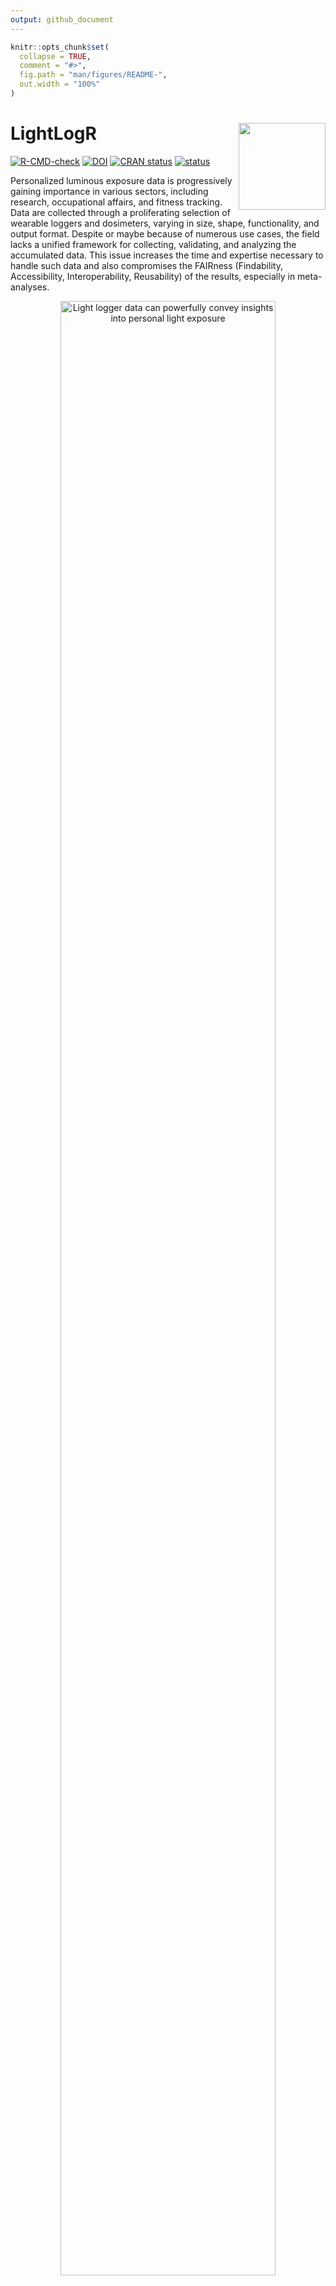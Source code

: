 ```yaml
---
output: github_document
---
```


<!-- README.md is generated from README.Rmd. Please edit that file -->

```r
knitr::opts_chunk$set(
  collapse = TRUE,
  comment = "#>",
  fig.path = "man/figures/README-",
  out.width = "100%"
)
```

# LightLogR <img src="man/figures/logo.png" align="right" height="139"/>

<!-- badges: start -->

[![R-CMD-check](https://github.com/tscnlab/LightLogR/actions/workflows/R-CMD-check.yaml/badge.svg)](https://github.com/tscnlab/LightLogR/actions/workflows/R-CMD-check.yaml) [![DOI](https://zenodo.org/badge/DOI/10.5281/zenodo.11562600.svg)](https://doi.org/10.5281/zenodo.11562600) [![CRAN status](https://www.r-pkg.org/badges/version/LightLogR)](https://CRAN.R-project.org/package=LightLogR)
[![status](https://joss.theoj.org/papers/3a1057dccd315b7eb8683c1b969402e2/status.svg)](https://joss.theoj.org/papers/3a1057dccd315b7eb8683c1b969402e2)

<!-- badges: end -->

Personalized luminous exposure data is progressively gaining importance in various sectors, including research, occupational affairs, and fitness tracking. Data are collected through a proliferating selection of wearable loggers and dosimeters, varying in size, shape, functionality, and output format. Despite or maybe because of numerous use cases, the field lacks a unified framework for collecting, validating, and analyzing the accumulated data. This issue increases the time and expertise necessary to handle such data and also compromises the FAIRness (Findability, Accessibility, Interoperability, Reusability) of the results, especially in meta-analyses.


::: {style="text-align:center"}
![Light logger data can powerfully convey insights into personal light exposure](man/figures/Day.png){width="90%"}
:::

**LightLogR** is a package under development as part of the [*MeLiDos*](https://www.melidos.eu) project to address these issues. The package aims to provide tools for:

-   import from common measurement devices (see below for a list of supported devices)

-   Validation and processing of light logging data

-   Visualization of light exposure data, both exploratory and publication ready

-   Calculation of common analysis parameters (see below for a list of metrics)

To come:

-   Import, creation, and verification of crucial metadata

-   Semi-automated analysis and visualization (both command-line and GUI-based)

-   Integration of data into a unified database for cross-study analyses

##### Please note that LightLogR is work in progress! If you are interested in the project and want to know more, you can subscribe to the [LightLogR mailing list](https://lists.lrz.de/mailman/listinfo/lightlogr-users). If you find a bug or would like to see new or improved features, please open an issue on the [GitHub repository](https://github.com/tscnlab/LightLogR/issues).

Have a look at the **Example** section down below to get started, or dive into the [Articles](https://tscnlab.github.io/LightLogR/articles/index.html) to get more in depth information about how to work with the package and generate images such as the one above, import data, visualization, and metric calculation.

## Supported devices

At present, these are the devices we support in LightLogR:

`r library(LightLogR); paste("- ", supported_devices() %>% paste(collapse = "\n\n- "))`

More Information on these devices can be found in the reference for `import_Dataset()`. If you want to know how to import data from these devices, have a look at our article on [Import & Cleaning](https://tscnlab.github.io/LightLogR/articles/Import.html).

If you are using a device that is currently not supported, please contact the developers. We are always looking to expand the range of supported devices. The easiest and most trackable way to get in contact is by opening a new issue on our [Github repository](https://github.com/tscnlab/LightLogR/issues). Please also provide a sample file of your data, so we can test the import function.

## Metrics

LightLogR supports a wide range of metrics across different metric families. You can find the full documentation of metrics functions in the [reference section](https://tscnlab.github.io/LightLogR/reference/index.html#metrics). There is also an overview article on how to use [Metrics](https://tscnlab.github.io/LightLogR/articles/Metrics.html).

| Metric Family                        | Submetrics | Note                 | Documentation                                                                                     |
|------------------|----------------|-----------------|---------------------|
| Barroso                              | 7                 |                      | `barroso_lighting_metrics()`                                                                      |
| Bright-dark period                   | 4x2               | bright / dark        | `bright_dark_period()`                                                                            |
| Centroid of light exposure           | 1                 |                      | `centroidLE()`                                                                                    |
| Disparity index                      | 1                 |                      | `disparity_index()`                                                                               |
| Duration above threshold             | 3                 | above, below, within | `duration_above_threshold()`                                                                      |
| Exponential moving average (EMA)     | 1                 |                      | `exponential_moving_average()`                                                                    |
| Frequency crossing threshold         | 1                 |                      | `frequency_crossing_threshold()`                                                                  |
| Intradaily Variance (IV)             | 1                 |                      | `intradaily_variability()`                                                                        |
| Interdaily Stability (IS)            | 1                 |                      | `interdaily_stability()`                                                                          |
| Midpoint CE (Cumulative Exposure)    | 1                 |                      | `midpointCE()`                                                                                    |
| nvRC (Non-visual circadian response) | 4                 |                      | `nvRC()`, `nvRC_circadianDisturbance()`, `nvRC_circadianBias()`, `nvRC_relativeAmplitudeError()` |
| nvRD (Non-visual direct response)    | 2                 |                      | `nvRD()`, `nvRD_cumulative_response()`                                                           |
| Period above threshold               | 3                 | above, below, within | `period_above_threshold()`                                                                        |
| Pulses above threshold               | 7x3               | above, below, within | `pulses_above_threshold()`                                                                        |
| Threshold for duration               | 2                 | above, below         | `threshold_for_duration()`                                                                        |
| Timing above threshold               | 3                 | above, below, within | `timing_above_threshold()`                                                                        |
| **Total:**                           |                   |                      |                                                                                                   |
| **17 families**                      | **61 metrics**    |                      |                                                                                                   |

If you would like to use a metric you don't find represented in LightLogR, please contact the developers. The easiest and most trackable way to get in contact is by opening a new issue on our [Github repository](https://github.com/tscnlab/LightLogR/issues).

## About the creation and funding of LightLogR

**LightLogR** is developed by the [*Translational Sensory & Circadian Neuroscience*](https://www.tscnlab.org) lab, a joint group from the [Technical University of Munich](https://www.tum.de/en/) and the [Max Planck Institute for Biological Neuroscience Unit (MPS/TUM/TUMCREATE)\*](https://www.tscnlab.org), a joint group based at the [Technical University of Munich](https://www.tum.de/en/), [TUMCREATE](https://www.tum-create.edu.sg/), the [Max Planck Institute for Biological Cybernetics](https://www.mpg.de/152075/biological-cybernetics).

[*MeLiDos*](https://www.melidos.eu) is a joint, [EURAMET](https://www.euramet.org)-funded project involving sixteen partners across Europe, aimed at developing a metrology and a standard workflow for wearable light logger data and optical radiation dosimeters. Its primary contributions towards fostering FAIR data include the development of a common file format, robust metadata descriptors, and an accompanying open-source software ecosystem.

[![](man/figures/Metrology_Partnership_LOGO.jpg){width="282"}](https://www.euramet.org) ![](man/figures/Co-Funded-By-the-EU.png){width="288"}

The project (22NRM05 MeLiDos) has received funding from the European Partnership on Metrology, co-financed from the European Union's Horizon Europe Research and Innovation Programme and by the Participating States. Views and opinions expressed are however those of the author(s) only and do not necessarily reflect those of the European Union or EURAMET. Neither the European Union nor the granting authority can be held responsible for them.

## Installation

You can install LightLogR from [CRAN](https://CRAN.R-project.org) with:

``` r
install.packages("LightLogR")
```

You can install the latest development version of LightLogR from [GitHub](https://github.com/) with:

``` r
# install.packages("devtools")
devtools::install_github("tscnlab/LightLogR")
```

## Example

Here is a quick starter on how do use **LightLogR**.

```r
library(LightLogR)
#these packages are needed for the examples as shown below.
library(flextable)
library(dplyr)
library(ggplot2)
```

### Import

You can import a light logger dataset with ease. The import functions give quick, helpful feedback about the dataset.

```r
filename <- system.file("extdata/sample_data_LYS.csv", package = "LightLogR")
dataset <- import$LYS(filename, tz = "Europe/Berlin")

dataset %>% ungroup() %>% select(Datetime, lux, kelvin, MEDI) %>%  
  slice(8000:8005) %>% flextable() %>% autofit()
```

::: {style="color: white"}
.
:::

For more complex data, there is the useful `gg_overview()` function to get an immediate grasp of your data. It was automatically called during import (set `auto.plot = FALSE` to suppress this), but really shines for datasets with multiple participants. It also indicates where data is missing, based on the measurement epochs found in the data.

::: {style="text-align:center"}
![Example for `gg_overview()` from a large data collection effort over many months](man/figures/gg_overview2.png){width="60%"}
:::

*note:* the above example image requires a large dataset not included in the package. It is available, however, in the article on [Import & cleaning](https://tscnlab.github.io/LightLogR/articles/Import.html).

```
#example code, on how to use gg_overview():
dataset %>% gg_overview()
```

### Visualize

Once imported, **LightLogR** allows you conveniently visualize the data.

```r
dataset %>% gg_day()
```

There is a wide range of options to the `gg_day()` function to customize the output. Have a look at the reference page (`?gg_day`) to see all options. You can also override most of the defaults, e.g., for different `color`, `facetting`, `theme` options.

```r
dataset %>% 
  gg_day(aes_col = MEDI < 250, size = 0.75) + 
  theme(legend.position = "bottom")
```

### More than one dataset

The built-in dataset `sample.data.environment` shows a combined dataset of light logger data and a second set of data - in this case unobstructed outdoor light measurements. Combined datasets can be easily visualized with `gg_day()`. The `col` parameter used on the `Id` column of the dataset allows for a color separation.

```r
sample.data.environment %>% 
  gg_day(
    start.date = "2023-09-01",
    aes_col = Id,
    scales = "fixed",
    geom = "line") + theme(legend.position = "bottom")
```

If you want to get a feeling for the data over the course of multiple days, the `gg_days()` function comes in handy. It works similar to `gg_day()`. It is also opinionated in terms of the scaling and linebreaks to only show whole days, all of which can be adjusted.

```r
sample.data.environment %>% 
  gg_days(geom = "ribbon", alpha = 0.25, col = "black")
```

With the `cut_Datetime()` function, the data can further be broken up into arbitrary time intervals. This can be used to easily compare different datasets. Just put the function in between the dataset and `gg_day()`. This makes a new variable available for plotting: `Datetime.rounded`. Just make sure, that the `geom` parameter is set to *boxplot* and the `group` parameter uses both the info from the rounded time interval (`Datetime.rounded`) and the different datasets (`Source`). The `base::interaction()` function can easily combine them. The default interval for `cut_Datetime()` is 3 hours.

```r
sample.data.environment %>% 
  cut_Datetime() %>% 
  gg_day(
    end.date = "2023-08-29",
    aes_col = Id,
    scales = "fixed",
    geom = "boxplot",
    group = interaction(Id, Datetime.rounded)) + 
  theme(legend.position = "bottom")
```

### Insights, Validation, and Processing

**LightLogR** provides a range of functions to get insight into your light logger data. Most importantly, you can search for and eliminate implicit gaps.

```r
dataset %>% gap_finder()
```

The huge amount of gaps comes from the fact that the measurement intervals are somewhat irregular between 15 and 18 seconds in this case. This leaves very little intervals to start regularly. We got this information after import, but can still get to this info through `count_difftime()`.

```r
dataset %>% ungroup() %>% count_difftime()
```

We can eliminate this through the `gap_handler()` function. This function will automatically fill in the gaps with NA values. As the most dominant interval in the dataset is now not 15 seconds anymore (because intermediate datapoints have been added), we need to specify the epoch for `gap_finder()`.

```r
dataset %>% gap_handler() %>% gap_finder(epoch = "15 sec")
```

If we want to force the data to be regular, we can use the `aggregate_Datetime()` function. This will aggregate the data to the specified epoch. There are sensible defaults on how to aggregate numeric, categorical, and logical data. You can also specify your own aggregation functions.

```r
dataset %>% aggregate_Datetime(unit = "15 sec") %>% gap_finder()
```

Now, very few gaps are left (every time the the lagged epochs lead to a completely skipped regular epoch). The function can also be used to conveniently change the interval to arbitrary values, e.g., `"5 mins"`, or `"1 hour"`.

# I Want To Contribute

All types of contributions are encouraged and valued. See the [CONTRIBUTING](https://tscnlab.github.io/LightLogR/CONTRIBUTING.html) section for different ways to help and details about how this project handles them.
This project and everyone participating in it is governed by the
[LightLogR Code of Conduct](https://tscnlab.github.io/LightLogR/CODE_OF_CONDUCT.html).